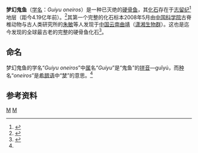 {{Speciesbox
| taxon = Guiyu oneiros
| binomial_authority = [[朱敏_(古生物学家)|Zhu]] et al., 2009
| fossil_range = [[志留纪|志留纪]] {{Fossil range|419}}
| image = Guiyu BW.jpg
| image_caption = 梦幻鬼鱼的艺术想象图
|extinct=是
}}
'''梦幻鬼鱼'''（[[学名|学名]]：''Guiyu oneiros''）是一种已灭绝的[[硬骨鱼|硬骨鱼]]，其[[化石|化石]]存在于[[志留纪|志留纪]]<ref name=scichina>{{cite journal|author=乔妥|coauthors=朱敏|title=志留纪肉鳍鱼类梦幻鬼鱼（''Guiyu oneiros''）的脑颅形态|journal=中国科学·地球科学|year=2010|volume=40|issue=9|pages=1191-1203|url=http://www.cas.cn/ky/kyjz/201012/P020101217537697850189.pdf|accessdate=2011-01-27|archive-date=2021-05-07|archive-url=https://web.archive.org/web/20210507073648/https://www.cas.cn/ky/kyjz/201012/P020101217537697850189.pdf|dead-url=no}}</ref>地层（距今4.19亿年前）。<ref name='Zhu'>{{en}}{{cite journal|author=Min Zhu, Wenjin Zhao, Liantao Jia, Jing Lu, Tuo Qiao & Qingming Qu|title=The oldest articulated osteichthyan reveals mosaic gnathostome characters|journal=Nature|url=http://www.nature.com/nature/journal/v458/n7237/full/nature07855.html|year=2009|issue=458|pages=469-474|doi=10.1038/nature07855|access-date=2009-03-26|archive-date=2009-03-29|archive-url=https://web.archive.org/web/20090329111327/http://www.nature.com/nature/journal/v458/n7237/full/nature07855.html|dead-url=no}}</ref>其第一个完整的化石标本2008年5月由[[中国科学院|中国科学院]]古脊椎动物与古人类研究所的[[朱敏_(古生物学家)|朱敏]]等人发现于[[中国|中国]][[云南|云南]][[曲靖|曲靖]]（[[潇湘生物群|潇湘生物群]]）。这也是迄今发现的全球最古老的完整的硬骨鱼化石<ref>{{cite news|url=http://news.xinhuanet.com/newscenter/2009-03/26/content_11074095.htm|title=我国科学家发现全球最古老硬骨鱼化石"梦幻鬼鱼"|publisher=[[新华网|新华网]]|date=2009-03-26|accessdate=2009-03-26|archive-date=2009-03-29|archive-url=https://web.archive.org/web/20090329072344/http://news.xinhuanet.com/newscenter/2009-03/26/content_11074095.htm|dead-url=no}}</ref>。

==命名==
梦幻鬼鱼的学名“''Guiyu oneiros''”中[[属_(生物)|属]]名“''Guiyu''”是“鬼鱼”的[[拼音|拼音]]—guǐyú，而[[种|种]]名“''oneiros''”是[[希腊语|希腊语]]中“[[梦|梦]]”的意思。<ref name='Zhu'/>

==参考资料==
{{reflist}}
{{有頜下門|state=autocollapse}}
{{肉鰭魚總綱|S.}}
{{Taxonbar|from=Q134934}}

[[Category:鬼鱼属|M]]
[[Category:志留紀魚類|M]]